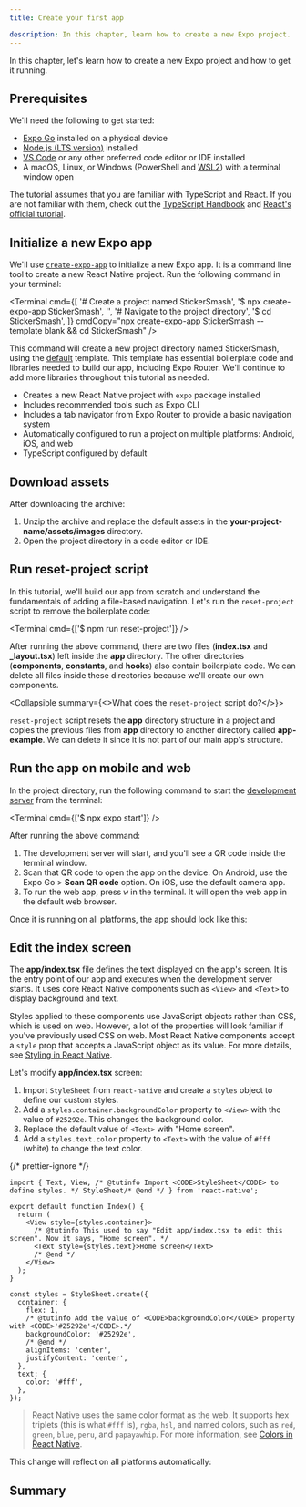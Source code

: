 ```yaml
---
title: Create your first app

description: In this chapter, learn how to create a new Expo project.
---
```




In this chapter, let's learn how to create a new Expo project and how to get it running.

## Prerequisites

We'll need the following to get started:

- [Expo Go](https://expo.dev/go) installed on a physical device
- [Node.js (LTS version)](https://nodejs.org/en) installed
- [VS Code](https://code.visualstudio.com/) or any other preferred code editor or IDE installed
- A macOS, Linux, or Windows (PowerShell and [WSL2](https://expo.fyi/wsl)) with a terminal window open

The tutorial assumes that you are familiar with TypeScript and React. If you are not familiar with them, check out the [TypeScript Handbook](https://www.typescriptlang.org/docs/handbook/2/everyday-types.html) and [React's official tutorial](https://react.dev/learn).

<Step label="1">

## Initialize a new Expo app

We'll use [`create-expo-app`](/more/create-expo/) to initialize a new Expo app. It is a command line tool to create a new React Native project. Run the following command in your terminal:

<Terminal
  cmd={[
    '# Create a project named StickerSmash',
    '$ npx create-expo-app StickerSmash',
    '',
    '# Navigate to the project directory',
    '$ cd StickerSmash',
  ]}
  cmdCopy="npx create-expo-app StickerSmash --template blank && cd StickerSmash"
/>

This command will create a new project directory named StickerSmash, using the [default](/more/create-expo/#--template) template. This template has essential boilerplate code and libraries needed to build our app, including Expo Router. We'll continue to add more libraries throughout this tutorial as needed.

<Collapsible summary="Benefits of using the default template">

- Creates a new React Native project with `expo` package installed
- Includes recommended tools such as Expo CLI
- Includes a tab navigator from Expo Router to provide a basic navigation system
- Automatically configured to run a project on multiple platforms: Android, iOS, and web
- TypeScript configured by default

</Collapsible>

</Step>

<Step label="2">

## Download assets

<BoxLink
  title="Download assets archive"
  Icon={Download03Icon}
  description="We'll be using these assets throughout this tutorial."
  href="/static/images/tutorial/sticker-smash-assets.zip"
/>

After downloading the archive:

1. Unzip the archive and replace the default assets in the **your-project-name/assets/images** directory.
2. Open the project directory in a code editor or IDE.

</Step>

<Step label="3">

## Run reset-project script

In this tutorial, we'll build our app from scratch and understand the fundamentals of adding a file-based navigation. Let's run the `reset-project` script to remove the boilerplate code:

<Terminal cmd={['$ npm run reset-project']} />

After running the above command, there are two files (**index.tsx** and **\_layout.tsx**) left inside the **app** directory. The other directories (**components**, **constants**, and **hooks**) also contain boilerplate code. We can delete all files inside these directories because we'll create our own components.

<Collapsible summary={<>What does the <CODE>reset-project</CODE> script do?</>}>

`reset-project` script resets the **app** directory structure in a project and copies the previous files from **app** directory to another directory called **app-example**. We can delete it since it is not part of our main app's structure.

</Collapsible>

</Step>

<Step label="4">

## Run the app on mobile and web

In the project directory, run the following command to start the [development server](/more/glossary-of-terms/#development-server) from the terminal:

<Terminal cmd={['$ npx expo start']} />

After running the above command:

1. The development server will start, and you'll see a QR code inside the terminal window.
2. Scan that QR code to open the app on the device. On Android, use the Expo Go > **Scan QR code** option. On iOS, use the default camera app.
3. To run the web app, press <kbd>w</kbd> in the terminal. It will open the web app in the default web browser.

Once it is running on all platforms, the app should look like this:

<ContentSpotlight
  alt="App running on all platforms"
  src="/static/images/tutorial/01-app-running-on-all-platforms.png"
  className="max-w-[720px]"
/>

</Step>

<Step label="5">

## Edit the index screen

The **app/index.tsx** file defines the text displayed on the app's screen. It is the entry point of our app and executes when the development server starts. It uses core React Native components such as `<View>` and `<Text>` to display background and text.

Styles applied to these components use JavaScript objects rather than CSS, which is used on web. However, a lot of the properties will look familiar if you've previously used CSS on web. Most React Native components accept a `style` prop that accepts a JavaScript object as its value. For more details, see [Styling in React Native](https://reactnative.dev/docs/style).

Let's modify **app/index.tsx** screen:

1. Import `StyleSheet` from `react-native` and create a `styles` object to define our custom styles.
2. Add a `styles.container.backgroundColor` property to `<View>` with the value of `#25292e`. This changes the background color.
3. Replace the default value of `<Text>` with "Home screen".
4. Add a `styles.text.color` property to `<Text>` with the value of `#fff` (white) to change the text color.

{/* prettier-ignore */}
```tsx app/index.tsx|collapseHeight=340
import { Text, View, /* @tutinfo Import <CODE>StyleSheet</CODE> to define styles. */ StyleSheet/* @end */ } from 'react-native';

export default function Index() {
  return (
    <View style={styles.container}>
      /* @tutinfo This used to say "Edit app/index.tsx to edit this screen". Now it says, "Home screen". */
      <Text style={styles.text}>Home screen</Text>
      /* @end */
    </View>
  );
}

const styles = StyleSheet.create({
  container: {
    flex: 1,
    /* @tutinfo Add the value of <CODE>backgroundColor</CODE> property with <CODE>'#25292e'</CODE>.*/
    backgroundColor: '#25292e',
    /* @end */
    alignItems: 'center',
    justifyContent: 'center',
  },
  text: {
    color: '#fff',
  },
});
```

> React Native uses the same color format as the web. It supports hex triplets (this is what `#fff` is), `rgba`, `hsl`, and named colors, such as `red`, `green`, `blue`, `peru`, and `papayawhip`. For more information, see [Colors in React Native](https://reactnative.dev/docs/colors).

This change will reflect on all platforms automatically:

<ContentSpotlight
  alt="App with updated text and background color"
  src="/static/images/tutorial/02-index-screen-changes.png"
  className="max-w-[720px]"
/>

</Step>

## Summary

<ProgressTracker
  currentChapterIndex={0}
  name="GET_STARTED"
  summary="We've successfully created a new Expo project, used React Native core components, and are ready to develop our StickerSmash app."
  nextChapterDescription="In the next chapter, we will learn how to add a stack and a tab navigator to our app."
  nextChapterTitle="Add navigation"
  nextChapterLink="/tutorial/add-navigation/"
/>
